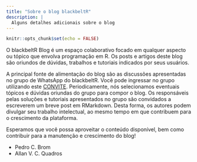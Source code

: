 ```yaml
---
title: "Sobre o blog blackbeltR"
description: |
  Alguns detalhes adicionais sobre o blog
---
```


```r
knitr::opts_chunk$set(echo = FALSE)
```

O blackbeltR Blog é um espaço colaborativo focado em qualquer aspecto ou tópico 
que envolva programação em R. Os posts e artigos deste blog são oriundos de dúvidas, 
trabalhos e tutoriais indicados por seus usuários.

A principal fonte de alimentação do blog são as discussões apresentadas no grupo 
de WhatsApp do blackbeltR. Você pode ingressar no grupo utilizando este 
[CONVITE](https://chat.whatsapp.com/9SJtJiOw6YN1DtVWeMGUhe). Periodicamente, 
nós selecionamos eventuais tópicos e dúvidas oriundas do grupo 
para compor o blog. Os responsáveis pelas soluções e tutoriais apresentados no 
grupo são convidados a escreverem um breve post em RMarkdown. Desta forma, 
os autores podem divulgar seu trabalho intelectual, ao mesmo tempo 
em que contribuem para o crescimento da plataforma.

Esperamos que você possa aproveitar o conteúdo disponível, bem como contribuir 
para a manutenção e crescimento do blog!


- Pedro C. Brom
- Allan V. C. Quadros